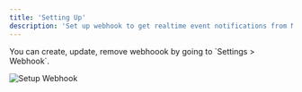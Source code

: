 ```yaml
---
title: 'Setting Up'
description: 'Set up webhook to get realtime event notifications from MyAlice'
---
```


<Note>
  You can create, update, remove webhoook by going to `Settings > Webhook`.
</Note>

![Setup Webhook](https://3820235078-files.gitbook.io/~/files/v0/b/gitbook-x-prod.appspot.com/o/spaces%2F-MgzCdF2XNgHNO9_KQDe%2Fuploads%2FcbUHr0kuRT4Mcdu13TQV%2Fezgif.com-gif-maker%20(5).gif?alt=media&token=5dceda2a-d88f-48d8-844f-3b462856a5da)